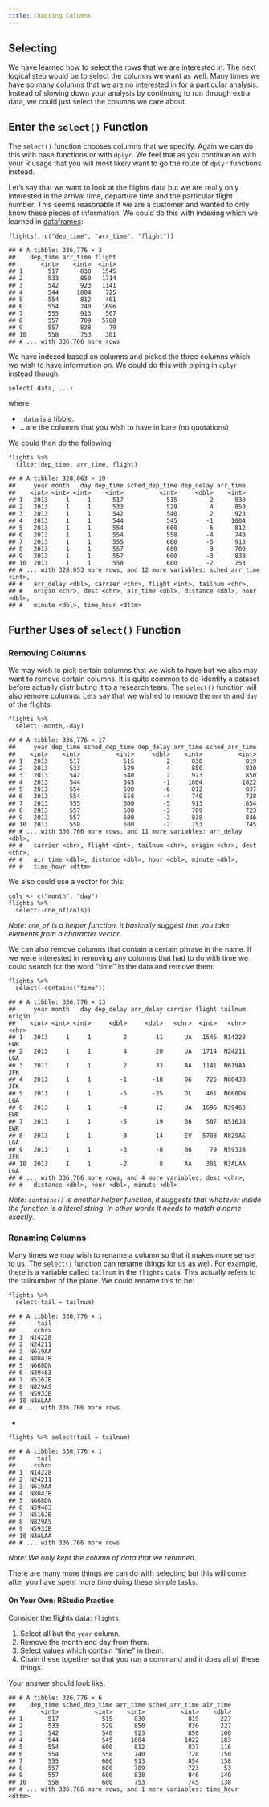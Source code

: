 ```yaml
---
title: Choosing Columns
---
```




<div id="selecting" class="section level1">
<h1>Selecting</h1>
<p>We have learned how to select the rows that we are interested in. The next logical step would be to select the columns we want as well. Many times we have so many columns that we are no interested in for a particular analysis. Instead of slowing down your analysis by continuing to run through extra data, we could just select the columns we care about.</p>
<div id="enter-the-select-function" class="section level2">
<h2>Enter the <code>select()</code> Function</h2>
<p>The <code>select()</code> function chooses columns that we specify. Again we can do this with base functions or with <code>dplyr</code>. We feel that as you continue on with your R usage that you will most likely want to go the route of <code>dplyr</code> functions instead.</p>
<p>Let’s say that we want to look at the flights data but we are really only interested in the arrival time, departure time and the particular flight number. This seems reasonable if we are a customer and wanted to only know these pieces of information. We could do this with indexing which we learned in <a href="http://statseducation.com/Introduction-to-R/modules/getting%20data/dataframes/">dataframes</a>:</p>
<pre class="r"><code>flights[, c(&quot;dep_time&quot;, &quot;arr_time&quot;, &quot;flight&quot;)]</code></pre>
<pre><code>## # A tibble: 336,776 × 3
##    dep_time arr_time flight
##       &lt;int&gt;    &lt;int&gt;  &lt;int&gt;
## 1       517      830   1545
## 2       533      850   1714
## 3       542      923   1141
## 4       544     1004    725
## 5       554      812    461
## 6       554      740   1696
## 7       555      913    507
## 8       557      709   5708
## 9       557      838     79
## 10      558      753    301
## # ... with 336,766 more rows</code></pre>
<p>We have indexed based on columns and picked the three columns which we wish to have information on. We could do this with piping in <code>dplyr</code> instead though:</p>
<pre><code>select(.data, ...)</code></pre>
<p>where</p>
<ul>
<li><code>.data</code> is a tibble.</li>
<li><code>...</code> are the columns that you wish to have in bare (no quotations)</li>
</ul>
<p>We could then do the following</p>
<pre class="r"><code>flights %&gt;%
  filter(dep_time, arr_time, flight)</code></pre>
<pre><code>## # A tibble: 328,063 × 19
##     year month   day dep_time sched_dep_time dep_delay arr_time
##    &lt;int&gt; &lt;int&gt; &lt;int&gt;    &lt;int&gt;          &lt;int&gt;     &lt;dbl&gt;    &lt;int&gt;
## 1   2013     1     1      517            515         2      830
## 2   2013     1     1      533            529         4      850
## 3   2013     1     1      542            540         2      923
## 4   2013     1     1      544            545        -1     1004
## 5   2013     1     1      554            600        -6      812
## 6   2013     1     1      554            558        -4      740
## 7   2013     1     1      555            600        -5      913
## 8   2013     1     1      557            600        -3      709
## 9   2013     1     1      557            600        -3      838
## 10  2013     1     1      558            600        -2      753
## # ... with 328,053 more rows, and 12 more variables: sched_arr_time &lt;int&gt;,
## #   arr_delay &lt;dbl&gt;, carrier &lt;chr&gt;, flight &lt;int&gt;, tailnum &lt;chr&gt;,
## #   origin &lt;chr&gt;, dest &lt;chr&gt;, air_time &lt;dbl&gt;, distance &lt;dbl&gt;, hour &lt;dbl&gt;,
## #   minute &lt;dbl&gt;, time_hour &lt;dttm&gt;</code></pre>
</div>
<div id="further-uses-of-select-function" class="section level2">
<h2>Further Uses of <code>select()</code> Function</h2>
<div id="removing-columns" class="section level3">
<h3>Removing Columns</h3>
<p>We may wish to pick certain columns that we wish to have but we also may want to remove certain columns. It is quite common to de-identify a dataset before actually distributing it to a research team. The <code>select()</code> function will also remove columns. Lets say that we wished to remove the <code>month</code> and <code>day</code> of the flights:</p>
<pre class="r"><code>flights %&gt;%
  select(-month,-day)</code></pre>
<pre><code>## # A tibble: 336,776 × 17
##     year dep_time sched_dep_time dep_delay arr_time sched_arr_time
##    &lt;int&gt;    &lt;int&gt;          &lt;int&gt;     &lt;dbl&gt;    &lt;int&gt;          &lt;int&gt;
## 1   2013      517            515         2      830            819
## 2   2013      533            529         4      850            830
## 3   2013      542            540         2      923            850
## 4   2013      544            545        -1     1004           1022
## 5   2013      554            600        -6      812            837
## 6   2013      554            558        -4      740            728
## 7   2013      555            600        -5      913            854
## 8   2013      557            600        -3      709            723
## 9   2013      557            600        -3      838            846
## 10  2013      558            600        -2      753            745
## # ... with 336,766 more rows, and 11 more variables: arr_delay &lt;dbl&gt;,
## #   carrier &lt;chr&gt;, flight &lt;int&gt;, tailnum &lt;chr&gt;, origin &lt;chr&gt;, dest &lt;chr&gt;,
## #   air_time &lt;dbl&gt;, distance &lt;dbl&gt;, hour &lt;dbl&gt;, minute &lt;dbl&gt;,
## #   time_hour &lt;dttm&gt;</code></pre>
<p>We also could use a vector for this:</p>
<pre class="r"><code>cols &lt;- c(&quot;month&quot;, &quot;day&quot;)
flights %&gt;%
  select(-one_of(cols))</code></pre>
<p><em>Note: <code>one_of</code> is a helper function, it basically suggest that you take elements from a character vector</em>.</p>
<p>We can also remove columns that contain a certain phrase in the name. If we were interested in removing any columns that had to do with time we could search for the word “time” in the data and remove them:</p>
<pre class="r"><code>flights %&gt;%
  select(-contains(&quot;time&quot;))</code></pre>
<pre><code>## # A tibble: 336,776 × 13
##     year month   day dep_delay arr_delay carrier flight tailnum origin
##    &lt;int&gt; &lt;int&gt; &lt;int&gt;     &lt;dbl&gt;     &lt;dbl&gt;   &lt;chr&gt;  &lt;int&gt;   &lt;chr&gt;  &lt;chr&gt;
## 1   2013     1     1         2        11      UA   1545  N14228    EWR
## 2   2013     1     1         4        20      UA   1714  N24211    LGA
## 3   2013     1     1         2        33      AA   1141  N619AA    JFK
## 4   2013     1     1        -1       -18      B6    725  N804JB    JFK
## 5   2013     1     1        -6       -25      DL    461  N668DN    LGA
## 6   2013     1     1        -4        12      UA   1696  N39463    EWR
## 7   2013     1     1        -5        19      B6    507  N516JB    EWR
## 8   2013     1     1        -3       -14      EV   5708  N829AS    LGA
## 9   2013     1     1        -3        -8      B6     79  N593JB    JFK
## 10  2013     1     1        -2         8      AA    301  N3ALAA    LGA
## # ... with 336,766 more rows, and 4 more variables: dest &lt;chr&gt;,
## #   distance &lt;dbl&gt;, hour &lt;dbl&gt;, minute &lt;dbl&gt;</code></pre>
<p><em>Note: <code>contains()</code> is another helper function, it suggests that whatever inside the function is a literal string. In other words it needs to match a name exactly</em>.</p>
</div>
<div id="renaming-columns" class="section level3">
<h3>Renaming Columns</h3>
<p>Many times we may wish to rename a column so that it makes more sense to us. The <code>select()</code> function can rename things for us as well. For example, there is a variable called <code>tailnum</code> in the <code>flights</code> data. This actually refers to the tailnumber of the plane. We could rename this to be:</p>
<pre class="r"><code>flights %&gt;%
  select(tail = tailnum)</code></pre>
<pre><code>## # A tibble: 336,776 × 1
##      tail
##     &lt;chr&gt;
## 1  N14228
## 2  N24211
## 3  N619AA
## 4  N804JB
## 5  N668DN
## 6  N39463
## 7  N516JB
## 8  N829AS
## 9  N593JB
## 10 N3ALAA
## # ... with 336,766 more rows</code></pre>
<ul>
<li></li>
</ul>
<pre class="r"><code>flights %&gt;% select(tail = tailnum)</code></pre>
<pre><code>## # A tibble: 336,776 × 1
##      tail
##     &lt;chr&gt;
## 1  N14228
## 2  N24211
## 3  N619AA
## 4  N804JB
## 5  N668DN
## 6  N39463
## 7  N516JB
## 8  N829AS
## 9  N593JB
## 10 N3ALAA
## # ... with 336,766 more rows</code></pre>
<p><em>Note: We only kept the column of data that we renamed</em>.</p>
<p>There are many more things we can do with selecting but this will come after you have spent more time doing these simple tasks.</p>
<div class="content-box-green">
<h1>
On Your Own: RStudio Practice
</h1>
<p>Consider the flights data: <code>flights</code>.</p>
<ol style="list-style-type: decimal">
<li>Select all but the <code>year</code> column.</li>
<li>Remove the month and day from them.</li>
<li>Select values which contain “time” in them.</li>
<li>Chain these together so that you run a command and it does all of these things.</li>
</ol>
<p>Your answer should look like:</p>
<pre><code>## # A tibble: 336,776 × 6
##    dep_time sched_dep_time arr_time sched_arr_time air_time
##       &lt;int&gt;          &lt;int&gt;    &lt;int&gt;          &lt;int&gt;    &lt;dbl&gt;
## 1       517            515      830            819      227
## 2       533            529      850            830      227
## 3       542            540      923            850      160
## 4       544            545     1004           1022      183
## 5       554            600      812            837      116
## 6       554            558      740            728      150
## 7       555            600      913            854      158
## 8       557            600      709            723       53
## 9       557            600      838            846      140
## 10      558            600      753            745      138
## # ... with 336,766 more rows, and 1 more variables: time_hour &lt;dttm&gt;</code></pre>
</div>
</div>
</div>
</div>




</div>

<script>

// add bootstrap table styles to pandoc tables
function bootstrapStylePandocTables() {
  $('tr.header').parent('thead').parent('table').addClass('table table-condensed');
}
$(document).ready(function () {
  bootstrapStylePandocTables();
});


</script>

<!-- dynamically load mathjax for compatibility with self-contained -->
<script>
  (function () {
    var script = document.createElement("script");
    script.type = "text/javascript";
    script.src  = "https://cdn.mathjax.org/mathjax/latest/MathJax.js?config=TeX-AMS-MML_HTMLorMML";
    document.getElementsByTagName("head")[0].appendChild(script);
  })();
</script>